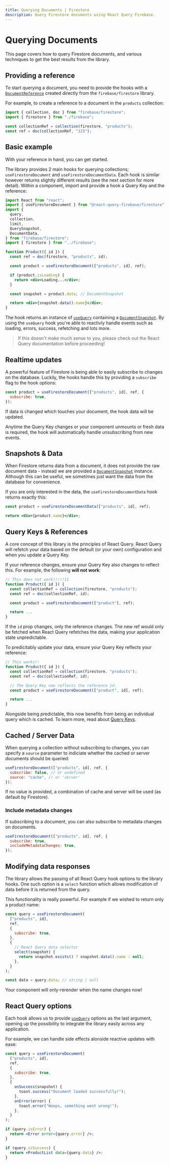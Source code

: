 ```yaml
---
title: Querying Documents | Firestore
description: Query Firestore documents using React Query Firebase.
---
```


# Querying Documents

This page covers how to query Firestore documents, and various techniques
to get the best results from the library.

## Providing a reference

To start querying a document, you need to provide the hooks with a
[`DocumentReference`](https://firebase.google.com/docs/reference/js/firestore_.documentreference)
created directly from the `firebase/firestore` library.

For example, to create a reference to a document in the `products` collection:

```js
import { collection, doc } from "firebase/firestore";
import { firestore } from "./firebase";

const collectionRef = collection(firestore, "products");
const ref = doc(collectionRef, "123");
```

## Basic example

With your reference in hand, you can get started.

The library provides 2 main hooks for querying collections; `useFirestoreDocument` and `useFirestoreDocumentData`.
Each hook is similar however returns slightly different results (see the next section for more detail).
Within a component, import and provide a hook a Query Key and the reference:

```jsx
import React from "react";
import { useFirestoreDocument } from "@react-query-firebase/firestore";
import {
  query,
  collection,
  limit,
  QuerySnapshot,
  DocumentData,
} from "firebase/firestore";
import { firestore } from "../firebase";

function Product({ id }) {
  const ref = doc(firestore, "products", id);

  const product = useFirestoreDocument(["products", id], ref);

  if (product.isLoading) {
    return <div>Loading...</div>;
  }

  const snapshot = product.data; // DocumentSnapshot

  return <div>{snapshot.data().name}</div>;
}
```

The hook returns an instance of [`useQuery`](https://react-query.tanstack.com/reference/useQuery)
containing a [`DocumentSnapshot`](https://firebase.google.com/docs/reference/js/firestore_.documentsnapshot).
By using the `useQuery` hook you're able to reactivly handle events such as loading, errors, success, refetching and lots more.

> If this doesn't make much sense to you, please check out the React Query documentation before proceeding!

## Realtime updates

A powerful feature of Firestore is being able to easily subscribe to changes on the database. Luckily,
the hooks handle this by providing a `subscribe` flag to the hook options:

```js
const product = useFirestoreDocument(["products", id], ref, {
  subscribe: true,
});
```

If data is changed which touches your document, the hook data will be updated.

Anytime the Query Key changes or your component unmounts or fresh data is required,
the hook will automatically handle unsubscribing from new events.

## Snapshots & Data

When Firestore returns data from a document, it does not provide the raw document data - instead
we are provided a [`DocumentSnapshot`](https://firebase.google.com/docs/reference/js/firestore_.documentsnapshot) instance.
Although this can be useful, we sometimes just want the data from the database for convenience.

If you are only interested in the data, the `useFirestoreDocumentData` hook returns exactly this:

```jsx
const product = useFirestoreDocumentData(["products", id], ref);

return <div>{product.name}</div>;
```

## Query Keys & References

A core concept of this library is the principles of React Query. React Query will
refetch your data based on the default (or your own) configuration and when you update
a Query Key.

If your reference changes, ensure your Query Key also changes to reflect this. For example,
the following **will not work**:

```jsx
// This does not work!!!!!11
function Product({ id }) {
  const collectionRef = collection(firestore, "products");
  const ref = doc(collectionRef, id);

  const product = useFirestoreDocument(["product"], ref);

  return ...
}
```

If the `id` prop changes, only the reference changes. The new ref would only be fetched when
React Query refetches the data, making your application state unpredictable.

To predicitably update your data, ensure your Query Key reflects your reference:

```jsx
// This works!!
function Product({ id }) {
  const collectionRef = collection(firestore, "products");
  const ref = doc(collectionRef, id);

  // The Query Key now reflects the reference id.
  const product = useFirestoreDocument(["product", id], ref);

  return ...
}
```

Alongside being predictable, this now benefits from being an individual query
which is cached. To learn more, read about [Query Keys](https://react-query.tanstack.com/guides/query-keys).

## Cached / Server Data

When querying a collection without subscribing to changes, you
can specify a `source` parameter to indiciate whether the
cached or server documents should be queried:

```js
useFirestoreDocument(["products", id], ref, {
  subscribe: false, // or undefined
  source: "cache", // or 'server'
});
```

If no value is provided, a combination of cache and server will be used (as default by Firestore).

### Include metadata changes

If subscribing to a document, you can also subscribe to metadata changes on
documents.

```js
useFirestoreDocument(["products", id], ref, {
  subscribe: true,
  includeMetadataChanges: true,
});
```

## Modifying data responses

The library allows the passing of all React Query hook options to the library hooks.
One such option is a `select` function which allows modification of data before it is
returned from the query.

This functionality is really powerful. For example if we wished to return only a product name:

```js
const query = useFirestoreDocument(
  ["products", id],
  ref,
  {
    subscribe: true,
  },
  {
    // React Query data selector
    select(snapshot) {
      return snapshot.exists() ? snapshot.data().name : null;
    },
  }
);

const data = query.data; // string | null
```

Your component will only-rerender when the name changes now!

## React Query options

Each hook allows us to provide [`useQuery`](https://react-query.tanstack.com/reference/useQuery)
options as the last argument, opening up the possibility to integrate the library easily across
any application.

For example, we can handle side effects alonside reactive updates with ease:

```jsx
const query = useFirestoreDocument(
  ["products", id],
  ref,
  {
    subscribe: true,
  },
  {
    onSuccess(snapshot) {
      toast.success("Document loaded successfully!");
    },
    onError(error) {
      toast.error("Woops, something went wrong!");
    },
  }
);

if (query.isError) {
  return <Error error={query.error} />;
}

if (query.isSuccess) {
  return <ProductList data={query.data} />;
}
```
